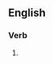 ==English==

===Verb===
{{head|en|verb form}}

# {{present participle of|outproduce|lang=en|nocat=1}}